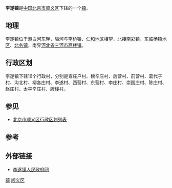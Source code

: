{{中国乡级行政区
| 行政区全称 = 李遂镇
| 景观照片文件名 =
| 景观照片描述 =
| 汉语拼音 = Lisui Zhen
| 通用拼音 =
| 注音符號 =
| 其它标音类型1 =
| 其它标音1 =
| 其它标音类型2 =
| 其它标音2 =
| 其它语言类型1 =
| 其它语言地名1 =
| 其它语言类型2 =
| 其它语言地名2 =
| 上级行政区 = [[北京市|北京市]][[顺义区|顺义区]]
| 行政区类别 = [[镇|镇]]
| 行政区划代码 = 110113105
| 地理坐标 = {{coord|40|4|53|N|116|45|26|E|region:CN}}
| 总面积 = 40平方公里
| 户籍人口 = 19427人<ref>[http://www.xzqh.org/old/quhua/11bj/0113sy.htm 行政区划网 北京市顺义区]</ref>
| 户籍人口年份 = 2000年
| 常住人口 = 
| 常住人口年份 = 
| 人口密度 = 约485人/平方公里
| 行政区划 = 16
| 官方网站 = http://www.lisui.bjshy.gov.cn/
| 政府驻地 = 李遂镇南孙路9号
| 邮政编码 = 101300
| 毗邻行政区 = 
| 位置图文件名 = LisuiWeizhiBj.jpg
| 位置图描述 = '''李遂镇'''在[[北京市|北京市]]和[[顺义区|顺义区]]的位置<br />其中浅绿色区域表示顺义区<br />深绿色区域表示李遂镇
}}
'''李遂镇'''是[[中华人民共和国|中国]][[北京市|北京市]][[顺义区|顺义区]]下辖的一个[[镇|镇]]。
== 地理 ==
李遂镇位于[[潮白河|潮白河]]东畔，隔河与[[李桥镇_(北京市)|李桥镇]]、[[仁和地区|仁和地区]]相望，北接[[南彩镇|南彩镇]]，东临[[杨镇地区|杨镇地区]]、[[北务镇|北务镇]]，南界[[河北省|河北省]][[三河市|三河市]][[高楼镇|高楼镇]]。

== 行政区划 ==
李遂镇下辖16个行政村，分别是宣庄户村、魏辛庄村、后营村、前营村、葛代子村、沟北村、柳各庄村、李遂村、西营村、东营村、李庄村、崇国庄村、陈庄村、赵庄村、太平辛庄村、牌楼村。
== 参见 ==
*[[北京市顺义区行政区划列表|北京市顺义区行政区划列表]]
== 参考 ==
{{reflist}}
== 外部链接 ==
*[https://web.archive.org/web/20110513043021/http://www.lisui.bjshy.gov.cn/ 李遂镇人民政府网]
{{北京小作品}}
{{顺义区行政区划}}
[[Category:顺义区行政区划|镇]]
[[Category:北京市乡镇|顺义区]]
